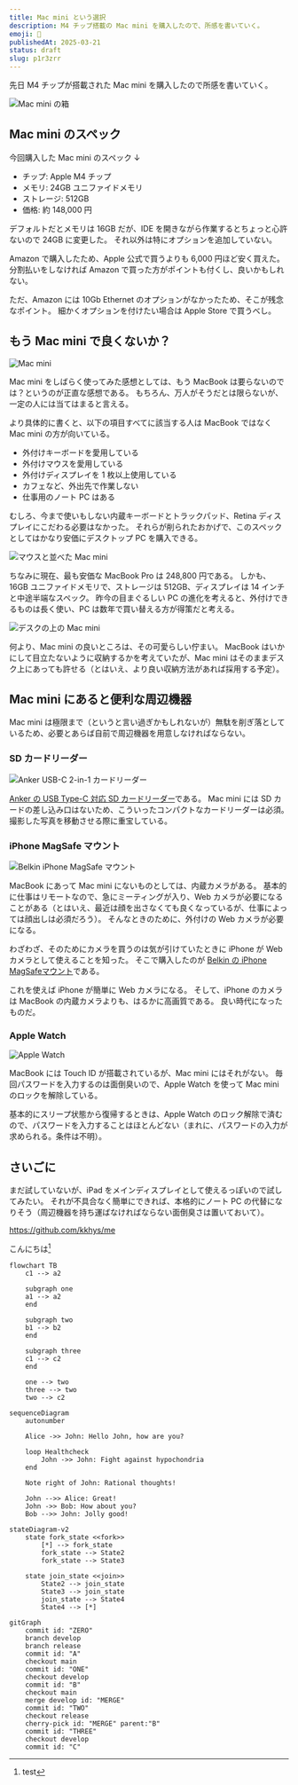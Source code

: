 ```yaml
---
title: Mac mini という選択
description: M4 チップ搭載の Mac mini を購入したので、所感を書いていく。
emoji: 🍎
publishedAt: 2025-03-21
status: draft
slug: p1r3zrr
---
```


先日 M4 チップが搭載された Mac mini を購入したので所感を書いていく。

![Mac mini の箱](./01.jpg "毎度 Apple 製品の UX の高さには驚かされる。開封するときでさえ。")

## Mac mini のスペック

今回購入した Mac mini のスペック ↓

- チップ: Apple M4 チップ
- メモリ: 24GB ユニファイドメモリ
- ストレージ: 512GB
- 価格: 約 148,000 円

デフォルトだとメモリは 16GB だが、IDE を開きながら作業するとちょっと心許ないので 24GB に変更した。
それ以外は特にオプションを追加していない。

Amazon で購入したため、Apple 公式で買うよりも 6,000 円ほど安く買えた。
分割払いをしなければ Amazon で買った方がポイントも付くし、良いかもしれない。

ただ、Amazon には 10Gb Ethernet のオプションがなかったため、そこが残念なポイント。
細かくオプションを付けたい場合は Apple Store で買うべし。

## もう Mac mini で良くないか？

![Mac mini](./02.jpg "オブジェとして置いていても可愛げがある")

Mac mini をしばらく使ってみた感想としては、もう MacBook は要らないのでは？というのが正直な感想である。
もちろん、万人がそうだとは限らないが、一定の人には当てはまると言える。

より具体的に書くと、以下の項目すべてに該当する人は MacBook ではなく Mac mini の方が向いている。

- 外付けキーボードを愛用している
- 外付けマウスを愛用している
- 外付けディスプレイを 1 枚以上使用している
- カフェなど、外出先で作業しない
- 仕事用のノート PC はある

むしろ、今まで使いもしない内蔵キーボードとトラックパッド、Retina ディスプレイにこだわる必要はなかった。
それらが削られたおかげで、このスペックとしてはかなり安価にデスクトップ PC を購入できる。

![マウスと並べた Mac mini](./03.jpg "マウスと並べると、その小ささが良くわかる")

ちなみに現在、最も安価な MacBook Pro は 248,800 円である。
しかも、16GB ユニファイドメモリで、ストレージは 512GB、ディスプレイは 14 インチと中途半端なスペック。
昨今の目まぐるしい PC の進化を考えると、外付けできるものは長く使い、PC は数年で買い替える方が得策だと考える。

![デスクの上の Mac mini](./04.jpg)

何より、Mac mini の良いところは、その可愛らしい佇まい。
MacBook はいかにして目立たないように収納するかを考えていたが、Mac mini はそのままデスク上にあっても許せる（とはいえ、より良い収納方法があれば採用する予定）。

## Mac mini にあると便利な周辺機器

Mac mini は極限まで（というと言い過ぎかもしれないが）無駄を削ぎ落としているため、必要とあらば自前で周辺機器を用意しなければならない。

### SD カードリーダー

![Anker USB-C 2-in-1 カードリーダー](./05.jpg)

[Anker の USB Type-C 対応 SD カードリーダー](https://amzn.to/3RBh8MJ)である。
Mac mini には SD カードの差し込み口はないため、こういったコンパクトなカードリーダーは必須。
撮影した写真を移動させる際に重宝している。

### iPhone MagSafe マウント

![Belkin iPhone MagSafe マウント](./06.jpg)

MacBook にあって Mac mini にないものとしては、内蔵カメラがある。
基本的に仕事はリモートなので、急にミーティングが入り、Web カメラが必要になることがある（とはいえ、最近は顔を出さなくても良くなっているが、仕事によっては顔出しは必須だろう）。
そんなときのために、外付けの Web カメラが必要になる。

わざわざ、そのためにカメラを買うのは気が引けていたときに iPhone が Web カメラとして使えることを知った。
そこで購入したのが [Belkin の iPhone MagSafeマウント](https://amzn.to/3FVodFr)である。

これを使えば iPhone が簡単に Web カメラになる。
そして、iPhone のカメラは MacBook の内蔵カメラよりも、はるかに高画質である。
良い時代になったものだ。

### Apple Watch

![Apple Watch](./07.jpg "Apple Watch Series 9 を愛用している")

MacBook には Touch ID が搭載されているが、Mac mini にはそれがない。
毎回パスワードを入力するのは面倒臭いので、Apple Watch を使って Mac mini のロックを解除している。

基本的にスリープ状態から復帰するときは、Apple Watch のロック解除で済むので、パスワードを入力することはほとんどない（まれに、パスワードの入力が求められる。条件は不明）。

## さいごに

まだ試していないが、iPad をメインディスプレイとして使えるっぽいので試してみたい。
それが不具合なく簡単にできれば、本格的にノート PC の代替になりそう（周辺機器を持ち運ばなければならない面倒臭さは置いておいて）。

https://github.com/kkhys/me

こんにちは[^1]

[^1]: test

```mermaid
flowchart TB
    c1 --> a2

    subgraph one
    a1 --> a2
    end

    subgraph two
    b1 --> b2
    end

    subgraph three
    c1 --> c2
    end

    one --> two
    three --> two
    two --> c2
```

```mermaid
sequenceDiagram
    autonumber

    Alice ->> John: Hello John, how are you?

    loop Healthcheck
        John ->> John: Fight against hypochondria
    end

    Note right of John: Rational thoughts!

    John -->> Alice: Great!
    John ->> Bob: How about you?
    Bob -->> John: Jolly good!
```

```mermaid
stateDiagram-v2
    state fork_state <<fork>>
        [*] --> fork_state
        fork_state --> State2
        fork_state --> State3

    state join_state <<join>>
        State2 --> join_state
        State3 --> join_state
        join_state --> State4
        State4 --> [*]
```


```mermaid
gitGraph
    commit id: "ZERO"
    branch develop
    branch release
    commit id: "A"
    checkout main
    commit id: "ONE"
    checkout develop
    commit id: "B"
    checkout main
    merge develop id: "MERGE"
    commit id: "TWO"
    checkout release
    cherry-pick id: "MERGE" parent:"B"
    commit id: "THREE"
    checkout develop
    commit id: "C"
```

